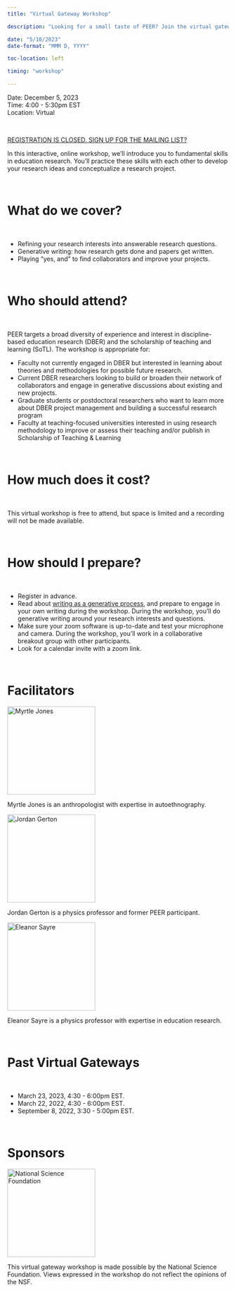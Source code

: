 ```yaml
---
title: "Virtual Gateway Workshop"

description: "Looking for a small taste of PEER? Join the virtual gateway workshop."

date: "5/10/2023"
date-format: "MMM D, YYYY"

toc-location: left

timing: "workshop"

---
```


:::::: {.quarto-listing .quarto-listing-container-grid}
::::: {.list .grid .quarto-listing-cols-1}
::::{.g-col-1 .text-center}

Date: December 5, 2023<br>
Time: 4:00 - 5:30pm EST<br>
Location: Virtual<br>

&nbsp; 

:::{apply-now-button}
```{=HTML}
<a class="btn btn-primary rounded-pill text-center" data-margin-top="0" data-margin-bottom="0" href="https://peerinstitute.org/contact/">
    <p>REGISTRATION IS CLOSED. SIGN UP FOR THE MAILING LIST?</p>
</a>
```
:::
::::
:::::
::::::

In this interactive, online workshop, we’ll introduce you to fundamental skills in education research. You’ll practice these skills with each other to develop your research ideas and conceptualize a research project.


&nbsp;  


# What do we cover?

&nbsp;  

* Refining your research interests into answerable research questions.
* Generative writing: how research gets done and papers get written.
* Playing “yes, and” to find collaborators and improve your projects.


&nbsp;  


# Who should attend?

&nbsp;  

PEER targets a broad diversity of experience and interest in discipline-based education research (DBER) and the scholarship of teaching and learning (SoTL). The workshop is appropriate for:

* Faculty not currently engaged in DBER but interested in learning about theories and methodologies for possible future research.
* Current DBER researchers looking to build or broaden their network of collaborators and engage in generative discussions about existing and new projects.
* Graduate students or postdoctoral researchers who want to learn more about DBER project management and building a successful research program
* Faculty at teaching-focused universities interested in using research methodology to improve or assess their teaching and/or publish in Scholarship of Teaching & Learning


&nbsp; 


# How much does it cost?

&nbsp; 

This virtual workshop is free to attend, but space is limited and a recording will not be made available.


&nbsp; 


# How should I prepare?

&nbsp; 

* Register in advance.
* Read about [writing as a generative process](https://handbook.zaposa.com/articles/generative-writing/), and prepare to engage in your own writing during the workshop. During the workshop, you’ll do generative writing around your research interests and questions.
* Make sure your zoom software is up-to-date and test your microphone and camera. During the workshop, you’ll work in a collaborative breakout group with other participants.
* Look for a calendar invite with a zoom link.


&nbsp; 


# Facilitators
::::: {.quarto-listing .quarto-listing-container-grid}
:::: {.list .grid .quarto-listing-cols-3}

:::{.g-col-1 .text-left}
<img src="../../images/headshots/Jones-headshot.jpeg" alt="Myrtle Jones" width="200"/>

Myrtle Jones is an anthropologist with expertise in autoethnography.
:::

:::{.g-col-1 .text-left}
<img src="../../images/headshots/Gerton-headshot.jpeg" alt="Jordan Gerton" width="200"/>

Jordan Gerton is a physics professor and former PEER participant.
:::

:::{.g-col-1 .text-left}
<img src="../../images/headshots/Sayre-headshot-2.jpg" alt="Eleanor Sayre" width="200"/>

Eleanor Sayre is a physics professor with expertise in education research.
:::
::::
:::::


&nbsp; 


# Past Virtual Gateways

&nbsp; 

* March 23, 2023, 4:30 - 6:00pm EST.
* March 22, 2022, 4:30 - 6:00pm EST.
* September 8, 2022, 3:30 - 5:00pm EST.


&nbsp;  


# Sponsors
::::: {.quarto-listing .quarto-listing-container-grid}
:::: {.list .grid .quarto-listing-cols-2}


:::{.g-col-1 .middle}
<img src="../../images/foreign-logos/NSF-logo.png" alt="National Science Foundation" width="200"/>

:::

:::{.g-col-1 .text-left}
This virtual gateway workshop is made possible by the National Science Foundation. Views expressed in the workshop do not reflect the opinions of the NSF.
:::
::::
:::::